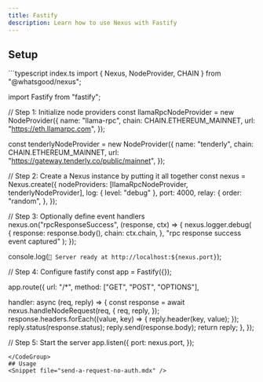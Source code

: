 ```yaml
---
title: Fastify
description: Learn how to use Nexus with Fastify
---
```

## Setup
<CodeGroup>
```typescript index.ts
import { Nexus, NodeProvider, CHAIN } from "@whatsgood/nexus";

import Fastify from "fastify";

// Step 1: Initialize node providers
const llamaRpcNodeProvider = new NodeProvider({
  name: "llama-rpc",
  chain: CHAIN.ETHEREUM_MAINNET,
  url: "https://eth.llamarpc.com",
});

const tenderlyNodeProvider = new NodeProvider({
  name: "tenderly",
  chain: CHAIN.ETHEREUM_MAINNET,
  url: "https://gateway.tenderly.co/public/mainnet",
});

// Step 2: Create a Nexus instance by putting it all together
const nexus = Nexus.create({
  nodeProviders: [llamaRpcNodeProvider, tenderlyNodeProvider],
  log: { level: "debug" },
  port: 4000,
  relay: {
    order: "random",
  },
});

// Step 3: Optionally define event handlers
nexus.on("rpcResponseSuccess", (response, ctx) => {
  nexus.logger.debug(
    {
      response: response.body(),
      chain: ctx.chain,
    },
    "rpc response success event captured"
  );
});

console.log(`🚀 Server ready at http://localhost:${nexus.port}`);

// Step 4: Configure fastify
const app = Fastify({});

app.route({
  url: "/*",
  method: ["GET", "POST", "OPTIONS"],

  handler: async (req, reply) => {
    const response = await nexus.handleNodeRequest(req, {
      req,
      reply,
    });
    response.headers.forEach((value, key) => {
      reply.header(key, value);
    });
    reply.status(response.status);
    reply.send(response.body);
    return reply;
  },
});

// Step 5: Start the server
app.listen({
  port: nexus.port,
});
```
</CodeGroup>
## Usage
<Snippet file="send-a-request-no-auth.mdx" />
